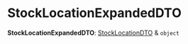 
# StockLocationExpandedDTO

 **StockLocationExpandedDTO**: [StockLocationDTO](../types.StockLocationTypes.StockLocationDTO/page.mdx) & `object`
